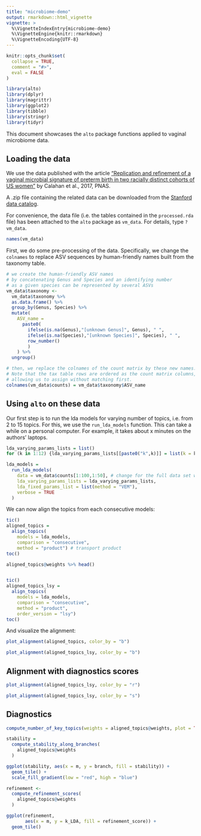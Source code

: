 ```yaml
---
title: "microbiome-demo"
output: rmarkdown::html_vignette
vignette: >
  %\VignetteIndexEntry{microbiome-demo}
  %\VignetteEngine{knitr::rmarkdown}
  %\VignetteEncoding{UTF-8}
---
```


```r
knitr::opts_chunk$set(
  collapse = TRUE,
  comment = "#>",
  eval = FALSE
)
```

```r
library(alto)
library(dplyr)
library(magrittr)
library(ggplot2)
library(tibble)
library(stringr)
library(tidyr)
```


This document showcases the `alto` package functions applied to vaginal microbiome data.

## Loading the data

We use the data published with the article ["Replication and refinement of a vaginal microbial signature of preterm birth in two racially distinct cohorts of US women"](https://www.pnas.org/content/114/37/9966.short) by Calahan et al., 2017, PNAS.

A .zip file containing the related data can be downloaded from the [Stanford data catalog](https://stacks.stanford.edu/file/druid:yb681vm1809/RepRefine_Scripts.tar.gz).

For convenience, the data file (i.e. the tables contained in the `processed.rda` file) has been attached to the `alto` package as `vm_data`. For details, type `?vm_data`.

```r
names(vm_data)

```

First, we do some pre-processing of the data. Specifically, we change the `colnames` to replace ASV sequences by human-friendly names built from the taxonomy table.

```r

# we create the human-friendly ASV names
# by concatenating Genus and Species and an identifying number
# as a given species can be represented by several ASVs
vm_data$taxonomy <-
  vm_data$taxonomy %>%
  as.data.frame() %>%
  group_by(Genus, Species) %>%
  mutate(
    ASV_name =
      paste0(
        ifelse(is.na(Genus),"[unknown Genus]", Genus), " ",
        ifelse(is.na(Species),"[unknown Species]", Species), " ",
        row_number()
        )
    ) %>%
  ungroup()

# then, we replace the colnames of the count matrix by these new names.
# Note that the tax table rows are ordered as the count matrix columns,
# allowing us to assign without matching first.
colnames(vm_data$counts) = vm_data$taxonomy$ASV_name

```



## Using `alto` on these data

Our first step is to run the lda models for varying number of topics, i.e. from 2 to 15 topics.
For this, we use the `run_lda_models` function. This can take a while on a personal computer.
For example, it takes about x minutes on the authors' laptops.

```r

lda_varying_params_lists = list()
for (k in 1:12) {lda_varying_params_lists[[paste0("k",k)]] = list(k = k)}

lda_models =
  run_lda_models(
    data = vm_data$counts[1:100,1:50], # change for the full data set when full workflow is ready
    lda_varying_params_lists = lda_varying_params_lists,
    lda_fixed_params_list = list(method = "VEM"),
    verbose = TRUE
  )

```

We can now align the topics from each consecutive models:


```r


tic()
aligned_topics =
  align_topics(
    models = lda_models,
    comparison = "consecutive",
    method = "product") # transport product
toc()

aligned_topics@weights %>% head()


tic()
aligned_topics_lsy =
  align_topics(
    models = lda_models,
    comparison = "consecutive",
    method = "product",
    order_version = "lsy") 
toc()


```

And visualize the alignment:

```r

plot_alignment(aligned_topics, color_by = "b")

plot_alignment(aligned_topics_lsy, color_by = "b")


```
## Alignment with diagnostics scores

```r

plot_alignment(aligned_topics_lsy, color_by = "r")

plot_alignment(aligned_topics_lsy, color_by = "s")


```


## Diagnostics

```r

compute_number_of_key_topics(weights = aligned_topics@weights, plot = TRUE)

```


```r

stability =
  compute_stability_along_branches(
    aligned_topics@weights
  )

ggplot(stability, aes(x = m, y = branch, fill = stability)) +
  geom_tile() +
  scale_fill_gradient(low = "red", high = "blue")

```

```r

refinement <-
  compute_refinement_scores(
    aligned_topics@weights
  )

ggplot(refinement,
       aes(x = m, y = k_LDA, fill = refinement_score)) +
  geom_tile()

```
